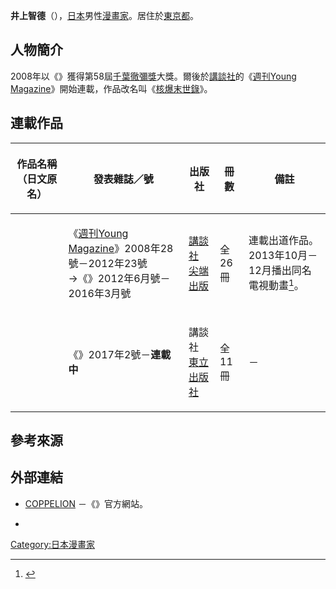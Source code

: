 {{Infobox comics creator
| 名稱 = 井上智德
| 外文名 = 
| 外文 = 
| 圖片 = 
| 圖片尺寸 = 
| 圖片簡介 = 
| 本名 = 
| 日文名稱 = 井上 智徳
| 平假名 = いのうえ とものり
| 羅馬拼音 = Inoue Tomonori
| 筆名 = 
| 出生日期 = 
| 出生地點 = 
| 逝世日期 = 
| 逝世地點 = 
| 國籍 = {{JPN}}
| 職業 = [[漫畫家|漫畫家]]
| 稱號 = 
| 活動開始 = 2008年
| 活動結束 = 
| 類型 = 
| 代表作 = 《[[核爆末世錄|核爆末世錄]]》
| 合作人 = 
| 配偶 = 
| 兒女 = 
| 親屬 = 
| 獎項 = 第58屆[[千葉徹彌賞|千葉徹彌獎]]大獎
| 簽名 = 
| 網站 = 
| module = 
}}
{{Japanese|japanese=井上 智徳|kana=いのうえ とものり|romaji=Inoue Tomonori}}
'''井上智德'''（{{lang-ja|井上 智徳}}{{bd||||}}），[[日本|日本]]男性[[漫畫家|漫畫家]]。居住於[[東京都|東京都]]。

== 人物簡介 ==
2008年以《{{lang|ja|ヘルシング教授の思い出}}》獲得第58屆[[千葉徹彌賞|千葉徹彌獎]]大獎。爾後於[[講談社|講談社]]的《[[週刊Young_Magazine|週刊Young Magazine]]》開始連載，作品改名叫《[[核爆末世錄|核爆末世錄]]》。

== 連載作品 ==
{|class="wikitable" style="font-size:small"
!作品名稱（日文原名）!!發表雜誌／號!!出版社!!冊數!!備註
|-
|{{nihongo|[[核爆末世錄|核爆末世錄]]|COPPELION}}||《[[週刊Young_Magazine|週刊Young Magazine]]》2008年28號－2012年23號<br />→《{{link-ja|月刊Young Magazine|月刊ヤングマガジン}}》2012年6月號－2016年3月號||{{flagicon|JPN}} [[講談社|講談社]]<br />{{flagicon|TWN}} [[尖端出版|尖端出版]]||全26冊||連載出道作品。<br />2013年10月－12月播出同名電視動畫<ref>{{cite web|url=https://anime.eiga.com/program/103747/|title=核爆末世錄：作品情報|publisher=Anime Hack|accessdate=2020-08-05|language=ja|archive-date=2020-10-23|archive-url=https://web.archive.org/web/20201023111331/https://anime.eiga.com/program/103747/|dead-url=no}}</ref>。
|-
|{{nihongo|CANDY&CIGARETTES 糖果與香菸|キャンディ&シガレッツ}}||《{{link-ja|Young Magazine|ヤングマガジンサード|月刊Young Magazine}}》2017年2號－'''連載中'''||{{flagicon|JPN}} 講談社<br />{{flagicon|TWN}} [[東立出版社|東立出版社]]||全11冊||－
|}

== 參考來源 ==
{{reflist}}

== 外部連結 ==
* [http://kc.kodansha.co.jp/content/top.php/1000004379 COPPELION] {{Wayback|url=http://kc.kodansha.co.jp/content/top.php/1000004379 |date=20140406094800 }} {{ja icon}}－《{{link-ja|月刊Young Magazine|月刊ヤングマガジン}}》官方網站。
* {{Twitter|inotomo2009}} {{ja icon}}
{{Manga-artist-stub}}
{{Normdaten}}
{{DEFAULTSORT:Inoue Tomonori}}
[[Category:日本漫畫家|Category:日本漫畫家]]